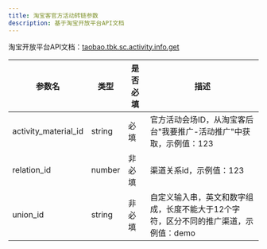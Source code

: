 ```yaml
---
title: 淘宝客官方活动转链参数
description: 基于淘宝开放平台API文档
---
```


淘宝开放平台API文档：[taobao.tbk.sc.activity.info.get](https://open.taobao.com/api.htm?docId=taobao.tbk.sc.activity.info.get)

| 参数名 | 类型 | 是否必填 | 描述 |
| --- | --- | --- | --- |
| activity_material_id | string | 必填 | 官方活动会场ID，从淘宝客后台"我要推广-活动推广"中获取，示例值：123 |
| relation_id | number | 非必填 | 渠道关系id，示例值：123 |
| union_id | string | 非必填 | 自定义输入串，英文和数字组成，长度不能大于12个字符，区分不同的推广渠道，示例值：demo |
